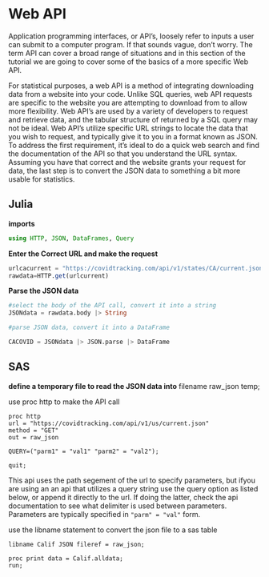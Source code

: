 # Web API
Application programming interfaces, or API’s, loosely refer to inputs a user can submit to a computer program. 
If that sounds vague, don’t worry. The term API can cover a broad range of situations and in this section of the 
tutorial we are going to cover some of the basics of a more specific Web API. 

For statistical purposes, a web API is a method of integrating downloading data from a website into your code. 
Unlike SQL queries, web API requests are specific to the website you are attempting to download from to allow more flexibility. 
Web API’s are used by a variety of developers to request and retrieve data, and the tabular structure of returned by 
a SQL query may not be ideal. Web API’s utilize specific URL strings to locate the data that you wish to request, 
and typically give it to you in a format known as JSON. To address the first requirement, it’s ideal to do a quick
 web search and find the documentation of the API so that you understand the URL syntax. Assuming you have that
  correct and the website grants your request for data, the last step is to convert the JSON data to something a bit 
  more usable for statistics. 

## Julia

**imports**
```julia
using HTTP, JSON, DataFrames, Query
```

**Enter the Correct URL and make the request**
```julia
urlcacurrent = "https://covidtracking.com/api/v1/states/CA/current.json"
rawdata=HTTP.get(urlcurrent)
```
**Parse the JSON data**
```julia
#select the body of the API call, convert it into a string
JSONdata = rawdata.body |> String

#parse JSON data, convert it into a DataFrame

CACOVID = JSONdata |> JSON.parse |> DataFrame

```

## SAS 

**define a temporary file to read the JSON data into**
filename raw_json temp;

use proc http to make the API call

```sas
proc http
url = "https://covidtracking.com/api/v1/us/current.json"
method = "GET"
out = raw_json

QUERY=("parm1" = "val1" "parm2" = "val2");

quit;
```

This api uses the path segement of the url to specify parameters, but ifyou are using an an api that utilizes a query string use
the query option as listed below, or append it directly to the url. If doing the latter, check the api documentation to see what delimiter is used between parameters. Parameters are typically specified in `"parm" = "val"` form.

use the libname statement to convert the json file to a sas table

```sas
libname Calif JSON fileref = raw_json;

proc print data = Calif.alldata;
run;
```
